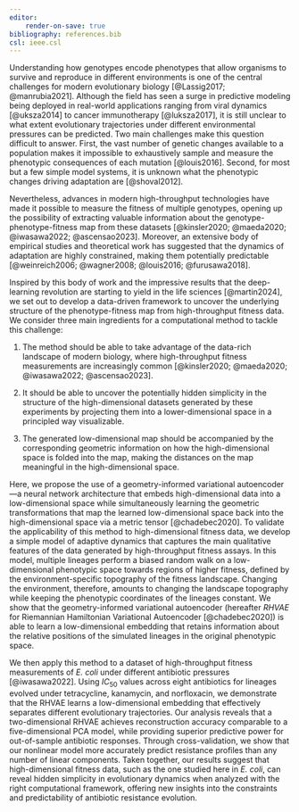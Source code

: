 ```yaml
---
editor:
    render-on-save: true
bibliography: references.bib
csl: ieee.csl
---
```


Understanding how genotypes encode phenotypes that allow organisms to survive
and reproduce in different environments is one of the central challenges for
modern evolutionary biology [@Lassig2017; @manrubia2021]. Although the field has
seen a surge in predictive modeling being deployed in real-world applications
ranging from viral dynamics [@uksza2014] to cancer immunotherapy [@luksza2017],
it is still unclear to what extent evolutionary trajectories under different
environmental pressures can be predicted. Two main challenges make this question
difficult to answer. First, the vast number of genetic changes available to a
population makes it impossible to exhaustively sample and measure the phenotypic
consequences of each mutation [@louis2016]. Second, for most but a few simple
model systems, it is unknown what the phenotypic changes driving adaptation are
[@shoval2012].

Nevertheless, advances in modern high-throughput technologies have made it
possible to measure the fitness of multiple genotypes, opening up the
possibility of extracting valuable information about the
genotype-phenotype-fitness map from these datasets [@kinsler2020; @maeda2020;
@iwasawa2022; @ascensao2023]. Moreover, an extensive body of empirical studies
and theoretical work has suggested that the dynamics of adaptation are highly
constrained, making them potentially predictable [@weinreich2006; @wagner2008;
@louis2016; @furusawa2018]. 

Inspired by this body of work and the impressive results that the deep-learning
revolution are starting to yield in the life sciences [@martin2024], we set out
to develop a data-driven framework to uncover the underlying structure of the
phenotype-fitness map from high-throughput fitness data. We consider three main
ingredients for a computational method to tackle this challenge:

1.  The method should be able to take advantage of the data-rich landscape of
modern biology, where high-throughput fitness measurements are increasingly
common [@kinsler2020; @maeda2020; @iwasawa2022; @ascensao2023].

2. It should be able to uncover the potentially hidden simplicity in the
structure of the high-dimensional datasets generated by these experiments by
projecting them into a lower-dimensional space in a principled way visualizable.

3. The generated low-dimensional map should be accompanied by the corresponding
geometric information on how the high-dimensional space is folded into the map,
making the distances on the map meaningful in the high-dimensional space.

Here, we propose the use of a geometry-informed variational autoencoder---a
neural network architecture that embeds high-dimensional data into a
low-dimensional space while simultaneously learning the geometric
transformations that map the learned low-dimensional space back into the
high-dimensional space via a metric tensor [@chadebec2020]. To validate the
applicability of this method to high-dimensional fitness data, we develop a
simple model of adaptive dynamics that captures the main qualitative features of
the data generated by high-throughput fitness assays. In this model, multiple
lineages perform a biased random walk on a low-dimensional phenotypic space
towards regions of higher fitness, defined by the environment-specific
topography of the fitness landscape. Changing the environment, therefore,
amounts to changing the landscape topography while keeping the phenotypic
coordinates of the lineages constant. We show that the geometry-informed
variational autoencoder (hereafter *RHVAE* for Riemannian Hamiltonian
Variational Autoencoder [@chadebec2020]) is able to learn a low-dimensional
embedding that retains information about the relative positions of the simulated
lineages in the original phenotypic space. 

We then apply this method to a dataset of high-throughput fitness measurements
of *E. coli* under different antibiotic pressures [@iwasawa2022]. Using
$IC_{50}$ values across eight antibiotics for lineages evolved under
tetracycline, kanamycin, and norfloxacin, we demonstrate that the RHVAE learns a
low-dimensional embedding that effectively separates different evolutionary
trajectories. Our analysis reveals that a two-dimensional RHVAE achieves
reconstruction accuracy comparable to a five-dimensional PCA model, while
providing superior predictive power for out-of-sample antibiotic responses.
Through cross-validation, we show that our nonlinear model more accurately
predict resistance profiles than any number of linear components. Taken
together, our results suggest that high-dimensional fitness data, such as the
one studied here in *E. coli*, can reveal hidden simplicity in evolutionary
dynamics when analyzed with the right computational framework, offering new
insights into the constraints and predictability of antibiotic resistance
evolution.